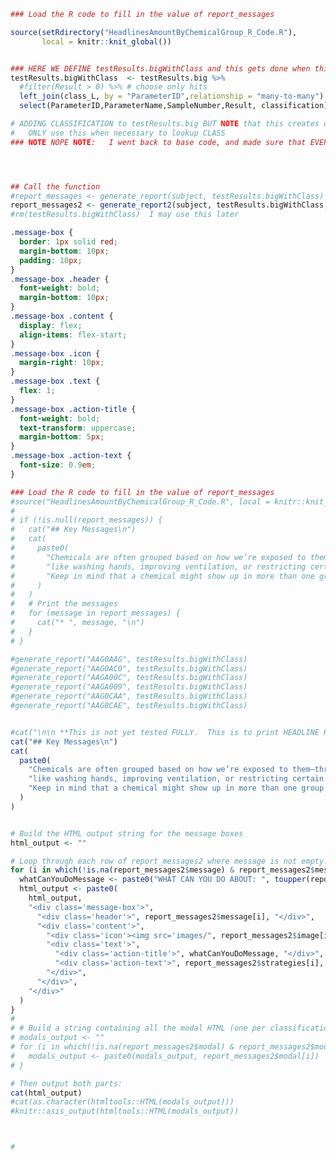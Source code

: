 <!-- PRINT Headline Rule for total chemical GROUP as denoted by Silent Spring using a separate RMD file-->

<!--  Headlines for amount detected (by chemical group)     
We propose applying these headlines to each chemical group separately. The participant would receive the top priority headline that applies for each chemical group. The headlines are not exhaustive (i.e., not all participants will necessarily receive a headline for every group). The headlines are intended to highlight particularly high or low.  

SubClassScores seemss to already have manny values.  It shows how any of each category each person has.  SO for each CLASS (i.e. "Chemicals in Commerce") 
BUT subclassscores doesn't have enough detail to do this

You had some {group name} detected in your wristband that were not found in most others.

NEED to add "classification" if it isn't already to the big result table.  THEN we can do anything w/ a query on that table.

THIS IS COMPLICATED and unclear what I really want to display... TBD.

-->


```r

### Load the R code to fill in the value of report_messages

source(setRdirectory("HeadlinesAmountByChemicalGroup_R_Code.R"), 
       local = knitr::knit_global())


### HERE WE DEFINE testResults.bigWithClass and this gets done when this file is first SOURCED and then it is passed-in as value
testResults.bigWithClass  <- testResults.big %>%
  #filter(Result > 0) %>% # choose only hits
  left_join(class_L, by = "ParameterID",relationship = "many-to-many") %>% #this is many to many because many wristbands have same parameter ID and some ParameterIDs have multiple classifications
  select(ParameterID,ParameterName,SampleNumber,Result, classification)

# ADDING CLASSIFICATION to testResults.big BUT NOTE that this creates duplicate rows cause some parameterID have multiple class SO
#   ONLY use this when necessary to lookup CLASS
### NOTE NOPE NOTE:   I went back to base code, and made sure that EVERY data file, including DRS had one row for each unique combo of sampleNumber and ParameterID




## Call the function
#report_messages <- generate_report(subject, testResults.bigWithClass)
report_messages2 <- generate_report2(subject, testResults.bigWithClass, oneResult)
#rm(testResults.bigWithClass)  I may use this later

```



```css
.message-box {
  border: 1px solid red;
  margin-bottom: 10px;
  padding: 10px;
}
.message-box .header {
  font-weight: bold;
  margin-bottom: 10px;
}
.message-box .content {
  display: flex;
  align-items: flex-start;
}
.message-box .icon {
  margin-right: 10px;
}
.message-box .text {
  flex: 1;
}
.message-box .action-title {
  font-weight: bold;
  text-transform: uppercase;
  margin-bottom: 5px;
}
.message-box .action-text {
  font-size: 0.9em;
}
```


<!-- ## Key Messages By Chemical Classification -->

```r

### Load the R code to fill in the value of report_messages
#source("HeadlinesAmountByChemicalGroup_R_Code.R", local = knitr::knit_global())
# 
# if (!is.null(report_messages)) {
#   cat("## Key Messages\n")
#   cat(
#     paste0(
#       "Chemicals are often grouped based on how we’re exposed to them—through breathing, skin contact, or what we eat—and how we can avoid them, ",
#       "like washing hands, improving ventilation, or restricting certain products. Here are some key points from your results. ",
#       "Keep in mind that a chemical might show up in more than one group since chemicals can come from different sources.\n\n"
#     )
#   )
#   # Print the messages
#   for (message in report_messages) {
#     cat("* ", message, "\n")
#   }
# }

#generate_report("AAG0AAG", testResults.bigWithClass)
#generate_report("AAG0AC0", testResults.bigWithClass)
#generate_report("AAGA00C", testResults.bigWithClass)
#generate_report("AAGA009", testResults.bigWithClass)
#generate_report("AAG0CAA", testResults.bigWithClass)
#generate_report("AAG0CAE", testResults.bigWithClass)


#cat("\n\n **This is not yet tested FULLY.  This is to print HEADLINE RULES by CHEM GROUP if we decide to do that** \n")
cat("## Key Messages\n")
cat(
  paste0(
    "Chemicals are often grouped based on how we’re exposed to them—through breathing, skin contact, or what we eat—and how we can avoid them, ",
    "like washing hands, improving ventilation, or restricting certain products. Here are some key points from your results. ",
    "Keep in mind that a chemical might show up in more than one group since chemicals can come from different sources.\n\n"
  )
)


# Build the HTML output string for the message boxes
html_output <- ""

# Loop through each row of report_messages2 where message is not empty.
for (i in which(!is.na(report_messages2$message) & report_messages2$message != "")) {
  whatCanYouDoMessage <- paste0("WHAT CAN YOU DO ABOUT: ", toupper(report_messages2$classification[i]))
  html_output <- paste0(
    html_output,
    "<div class='message-box'>",
      "<div class='header'>", report_messages2$message[i], "</div>",
      "<div class='content'>",
        "<div class='icon'><img src='images/", report_messages2$image[i], "' alt='Icon' style='width:100px; height:auto;'></div>",
        "<div class='text'>",
          "<div class='action-title'>", whatCanYouDoMessage, "</div>",
          "<div class='action-text'>", report_messages2$strategies[i], "</div>",
        "</div>",
      "</div>",
    "</div>"
  )
}
# 
# # Build a string containing all the modal HTML (one per classification)
# modals_output <- ""
# for (i in which(!is.na(report_messages2$modal) & report_messages2$modal != "")) {
#   modals_output <- paste0(modals_output, report_messages2$modal[i])
# }

# Then output both parts:
cat(html_output)
#cat(as.character(htmltools::HTML(modals_output)))
#knitr::asis_output(htmltools::HTML(modals_output))



# 
```


<!-- ```{r modals_output, echo=FALSE, results='asis'} -->
<!-- knitr::asis_output(htmltools::HTML(modals_output)) -->
<!-- ``` -->



